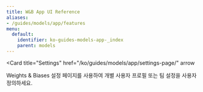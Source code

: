 ```yaml
---
title: W&B App UI Reference
aliases:
- /guides/models/app/features
menu:
  default:
    identifier: ko-guides-models-app-_index
    parent: models
---
```


<Card
  title="Panels"
  href="/ko/guides/app/features/panels/"
  arrow
/>

<Card
  title="Custom charts"
  href="/ko/guides/app/features/custom-charts/"
  arrow
/>

<Card
  title="Manage workspace, section, and panel settings"
  href="/ko/guides/app/features/cascade-settings/"
  arrow
/>

<Card
  title="Settings"
  href="/ko/guides/models/app/settings-page/"
  arrow
>
  Weights & Biases 설정 페이지를 사용하여 개별 사용자 프로필 또는 팀 설정을 사용자 정의하세요.
</Card>
